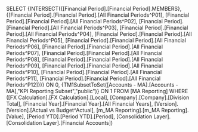 SELECT {INTERSECT({[Financial Period].[Financial Period].MEMBERS}, {[Financial Period].[Financial Period].[All Financial Periods^P01], [Financial Period].[Financial Period].[All Financial Periods^P02], [Financial Period].[Financial Period].[All Financial Periods^P03], [Financial Period].[Financial Period].[All Financial Periods^P04], [Financial Period].[Financial Period].[All Financial Periods^P05], [Financial Period].[Financial Period].[All Financial Periods^P06], [Financial Period].[Financial Period].[All Financial Periods^P07], [Financial Period].[Financial Period].[All Financial Periods^P08], [Financial Period].[Financial Period].[All Financial Periods^P09], [Financial Period].[Financial Period].[All Financial Periods^P10], [Financial Period].[Financial Period].[All Financial Periods^P11], [Financial Period].[Financial Period].[All Financial Periods^P12]})} ON 0, {TM1SubsetToSet([Accounts - MA].[Accounts - MA],"KPI Reporting Subset","public")} ON 1 FROM [MA Reporting] WHERE ([FX Calculation].[FX Calculation].[Local], [Company].[Company].[Division Total], [Financial Year].[Financial Year].[All Financial Years], [Version].[Version].[Actual vs Budget^Actual], [m_MA Reporting].[m_MA Reporting].[Value], [Period YTD].[Period YTD].[Period], [Consolidation Layer].[Consolidation Layer].[Financial Accounts])